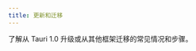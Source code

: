 ```yaml
---
title: 更新和迁移
---
```


了解从 Tauri 1.0 升级或从其他框架迁移的常见情况和步骤。


<CardGrid>
	<LinkCard
		title="从 Tauri 1.0 升级"
		href="/zh-cn/guides/upgrade-migrate/from-tauri-1"
	/>
	<LinkCard
		title="从 Electron 迁移"
		href="/zh-cn/guides/upgrade-migrate/from-electron"
	/>
	<LinkCard
		title="从 Flutter 迁移"
		href="/zh-cn/guides/upgrade-migrate/from-flutter"
	/>
</CardGrid>

